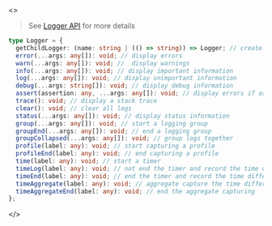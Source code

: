 <>

> See [Logger API](/api/javascript-api/logger) for more details

```ts
type Logger = {
  getChildLogger: (name: string | (() => string)) => Logger; // create a child logger
  error(...args: any[]): void; // display errors
  warn(...args: any[]): void; //  display warnings
  info(...args: any[]): void; // display important information
  log(...args: any[]): void; // display unimportant information
  debug(...args: string[]): void; // display debug information
  assert(assertion: any, ...args: any[]): void; // display errors if assertion failed
  trace(): void; // display a stack trace
  clear(): void; // clear all logs
  status(...args: any[]): void; // display status information
  group(...args: any[]): void; // start a logging group
  groupEnd(...args: any[]): void; // end a logging group
  groupCollapsed(...args: any[]): void; // group logs together
  profile(label: any): void; // start capturing a profile
  profileEnd(label: any): void; // end capturing a profile
  time(label: any): void; // start a timer
  timeLog(label: any): void; // not end the timer and record the time difference
  timeEnd(label: any): void; // end the timer and record the time difference
  timeAggregate(label: any): void; // aggregate capture the time difference
  timeAggregateEnd(label: any): void; // end the aggregate capturing
};
```

</>

